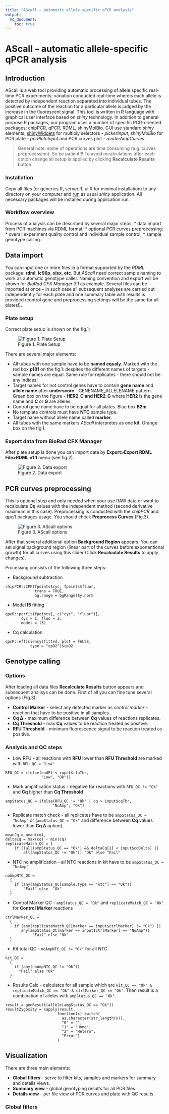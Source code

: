 ```yaml
---
title: "AScall – automatic allele-specific qPCR analysis"
output:
  md_document:
    toc: true
---
```


# AScall – automatic allele-specific qPCR analysis

## Introduction

AScall is a web tool providing automatic processing of allele specific real-time
PCR experiments: variation conducted real-time whereis each allele is detected 
by independent reaction separated into individual tubes. The positive outcome of
the reaction for a particular allele is judged by the increase in the 
fluorescent signal. This tool is written in R language with graphical user 
interface based on *shiny* technology. In addition to general purpose R 
packages, our program uses a number of specific PCR-oriented packages: 
[chipPCR](https://cran.r-project.org/web/packages/chipPCR/index.html),
[qPCR](https://cran.r-project.org/web/packages/qpcR/index.html),
[RDML](https://cran.r-project.org/web/packages/RDML/index.html),
[shinyMolBio](https://cran.r-project.org/web/packages/shinyMolBio/index.html).
GUI use standard *shiny* elements, 
[shinyWidgets](https://cran.r-project.org/web/packages/shinyWidgets/index.html) for 
multiply selectors - *pickerInput*, *shinyMolBio* for PCR plate - *pcrPlateInput*
and PCR curves plot - *renderAmpCurves*.

> General note: some of operations are time consuming (e.g. curves preprocession).
So be patient!!! To avoid recalculations after each option change all setup is 
applied by clicking **Recalculate Results** button.

### Installation

Copy all files (or generics.R, server.R, ui.R for minimal installation) to any
directory on your computer and 
[run](https://shiny.rstudio.com/articles/running.html) as usual *shiny*
application. All necessary packages will be installed during application run.

### Workflow overview

Process of analysis can be described by several major steps:
* data import from PCR machines via RDML format;
* optional PCR curves preprocessing;
* overall experiment quality control and individual sample control;
* sample genotype calling. 

## Data import

You can input one or more files in a format supported by the *RDML* package: 
**rdml**, **lc96p**, **xlsx**, **etc**. But *AScall* need correct sample naming 
to work as automatic genotype caller. Naming convention and export will be shown 
for *BioRad CFX Manager 3.1* as example. Several files can be imported at once – 
in such case all subsequent analyses are carried out independently for each plate
and one summary table with results is provided (control gene and preprocessing
settings will be the same for all plates!).

### Plate setup
Correct plate setup is shown on the fig.1:

![Figure 1. Plate Setup](ext/plate_setup.png)

There are several major elements:

* All tubes with one sample have to be **named equaly**. Marked with the red box **p181**
on the fig.1: despites the different names of targets - sample names are equal. 
Same rule for replicates - there should not be any indices!
* Target names for not control genes have to contain **gene name** and **allele name** 
after **underscore** - GENENAME_ALLELENAME pattern. Green box on the figure - 
**HER2_C** **and HER2_G** where **HER2** is the gene name and **C** or **G** are
alleles.
* Control gene name have to be equal for all plates. Blue box **B2m**.
* No template controls must have **NTC** sample type.
* Target name without allele name called **marker**.
* All tubes with the same markers *AScall* interpretes as one **kit**. Orange box
on the fig.1.


### Export data from BioRad CFX Manager
After plate setup is done you can import data by **Export>Export RDML File>RDML v1.1**
menu (see fig.2).

![Figure 2. Data export](ext/data_export.png)

## PCR curves preprocessing
This is optional step and only needed when your use RAW data or want to recalculate 
**Cq** values with the independent method (second derivative maximum in this case).
Preprocessing is conducted with the *chipPCR* and *qpcR* packages usage. You 
should check **Preprocess Curves** (Fig.3).

![Figure 3. AScall options](ext/options.png)

After that several additional option **Background Region** appears. You can set 
signal background region (linear part of the curves before exponentional growth)
for all curves using this slider (Click **Recalculate Results** to apply changes).

Processing consists of the following three steps:

* Background subtraction
```
chipPCR::CPP(fpoints$cyc, fpoints$fluor,
             trans = TRUE,
             bg.range = bgRange)$y.norm
```
* Model **l5** fitting
```
qpcR::pcrfit(fpoints[, c("cyc", "fluor")], 
       cyc = 1, fluo = 2,
       model = l5)
```
* Cq calculation
```
qpcR::efficiency(fitted, plot = FALSE,
           type = "cpD2")$cpD2
```

## Genotype calling

### Options
After loading all data files **Recalculate Results** button appears and subsequent
analisys can be done. First of all you can fine tune several options (Fig.3):

* __Control Marker__ - select any detected marker as *control marker* - reaction that
have to be positive in all samples.
* __Cq ∆__ - maximum difference between **Cq** values of reactions replicates.
* __Cq Threshold__ - max **Cq** values to be reaction treated as positive.
* __RFU Threshold__ - minimum fluorescence signal to be reaction treated as 
positive.

### Analysis and QC steps

* Low RFU - all reactions with **RFU** lower than **RFU Threshold** are marked with 
`RFU_QC = "Low"` 
```
RFU_QC = ifelse(endPt < input$rfuThr, 
                "Low", "Ok"))
```
* Mark amplification status - negative for reactions with `RFU_QC != "Ok"` and
**Cq** higher than **Cq Threshold**
```
ampStatus_QC = ifelse(RFU_QC != "Ok" | cq > input$cqThr, 
                     "NoAmp", "Ok")
```
* Replicate match check - all replicates have to be `ampStatus_QC = "NoAmp"` or 
(`ampStatus_QC = "Ok"` and difference between **Cq** values lower than **Cq ∆** option)
```
meanCq = mean(cq),
deltaCq = max(cq) - min(cq)
replicateMatch_QC = {
    if ((all(ampStatus_QC == "Ok") && deltaCq[1] < input$cqDelta) ||
        all(ampStatus_QC != "Ok")) "Ok" else "Fail"
```
* NTC no amplification - all NTC reactions in kit have to be 
`ampStatus_QC = "NoAmp"`
```
noAmpNTC_QC = 
  {
    if (any(ampStatus_QC[sample.type == "ntc"] == "Ok"))
        "Fail" else  "Ok"
  }
```                   
* Control Marker QC - `ampStatus_QC = "Ok"` and `replicateMatch_QC = "Ok"` for 
**Control Marker** reactions
```
ctrlMarker_QC = 
  {
    if (any(replicateMatch_QC[marker == input$ctrlMarker] != "Ok") ||
       any(ampStatus_QC[marker == input$ctrlMarker] == "NoAmp"))
            "Fail" else "Ok"
  }
```
* Kit total QC - `noAmpNTC_QC != "Ok"` for all NTC 
```
kit_QC = 
  {
    if (any(noAmpNTC_QC != "Ok"))
      "Fail" else "Ok"
  }
```
* Results Calc - calculates for all sample which are 
`kit_QC == "Ok" & replicateMatch_QC == "Ok" & ctrlMarker_QC == "Ok"`.
Then result is a combination of alleles with `ampStatus_QC == "Ok"`.
```
result = genResult(allele[ampStatus_QC == "Ok"])
resultZygosity = sapply(result,
                       function(x) switch(
                         as.character(str_length(x)),
                         "0" = "",
                         "1" = "Homo",
                         "2" = "Hetero",
                         "Error")
                       )
```
## Visualization
There are three main elements:

* __Global filters__ - serve to filter kits, samples and markers for summary and
details views.
* __Summary view__ - global genotyping results for all PCR files.
* __Details view__ - per file view of PCR curves and plate with QC results.

### Global filters 
